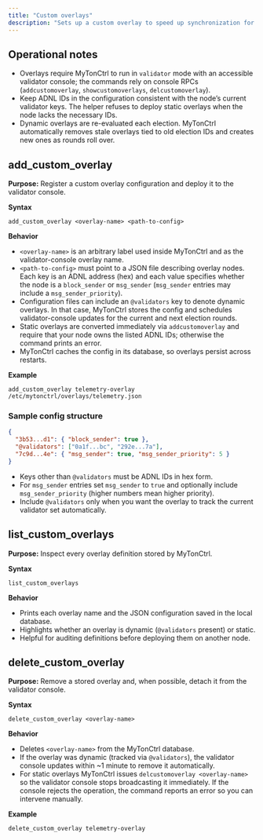 ```yaml
---
title: "Custom overlays"
description: "Sets up a custom overlay to speed up synchronization for a group of nodes."
---
```


## Operational notes
- Overlays require MyTonCtrl to run in `validator` mode with an accessible validator console; the commands rely on console RPCs (`addcustomoverlay`, `showcustomoverlays`, `delcustomoverlay`).
- Keep ADNL IDs in the configuration consistent with the node’s current validator keys. The helper refuses to deploy static overlays when the node lacks the necessary IDs.
- Dynamic overlays are re-evaluated each election. MyTonCtrl automatically removes stale overlays tied to old election IDs and creates new ones as rounds roll over.

## add_custom_overlay
**Purpose:** Register a custom overlay configuration and deploy it to the validator console.

**Syntax**
```mytonctrl
add_custom_overlay <overlay-name> <path-to-config>
```

**Behavior**
- `<overlay-name>` is an arbitrary label used inside MyTonCtrl and as the validator-console overlay name.
- `<path-to-config>` must point to a JSON file describing overlay nodes. Each key is an ADNL address (hex) and each value specifies whether the node is a `block_sender` or `msg_sender` (`msg_sender` entries may include a `msg_sender_priority`).
- Configuration files can include an `@validators` key to denote dynamic overlays. In that case, MyTonCtrl stores the config and schedules validator-console updates for the current and next election rounds.
- Static overlays are converted immediately via `addcustomoverlay` and require that your node owns the listed ADNL IDs; otherwise the command prints an error.
- MyTonCtrl caches the config in its database, so overlays persist across restarts.

**Example**
```mytonctrl
add_custom_overlay telemetry-overlay /etc/mytonctrl/overlays/telemetry.json
```

### Sample config structure
```json
{
  "3b53...d1": { "block_sender": true },
  "@validators": ["0a1f...bc", "292e...7a"],
  "7c9d...4e": { "msg_sender": true, "msg_sender_priority": 5 }
}
```

- Keys other than `@validators` must be ADNL IDs in hex form.
- For `msg_sender` entries set `msg_sender` to `true` and optionally include `msg_sender_priority` (higher numbers mean higher priority).
- Include `@validators` only when you want the overlay to track the current validator set automatically.

## list_custom_overlays
**Purpose:** Inspect every overlay definition stored by MyTonCtrl.

**Syntax**
```mytonctrl
list_custom_overlays
```

**Behavior**
- Prints each overlay name and the JSON configuration saved in the local database.
- Highlights whether an overlay is dynamic (`@validators` present) or static.
- Helpful for auditing definitions before deploying them on another node.


## delete_custom_overlay
**Purpose:** Remove a stored overlay and, when possible, detach it from the validator console.

**Syntax**
```mytonctrl
delete_custom_overlay <overlay-name>
```

**Behavior**
- Deletes `<overlay-name>` from the MyTonCtrl database.
- If the overlay was dynamic (tracked via `@validators`), the validator console updates within ~1 minute to remove it automatically.
- For static overlays MyTonCtrl issues `delcustomoverlay <overlay-name>` so the validator console stops broadcasting it immediately. If the console rejects the operation, the command reports an error so you can intervene manually.

**Example**
```mytonctrl
delete_custom_overlay telemetry-overlay
```
